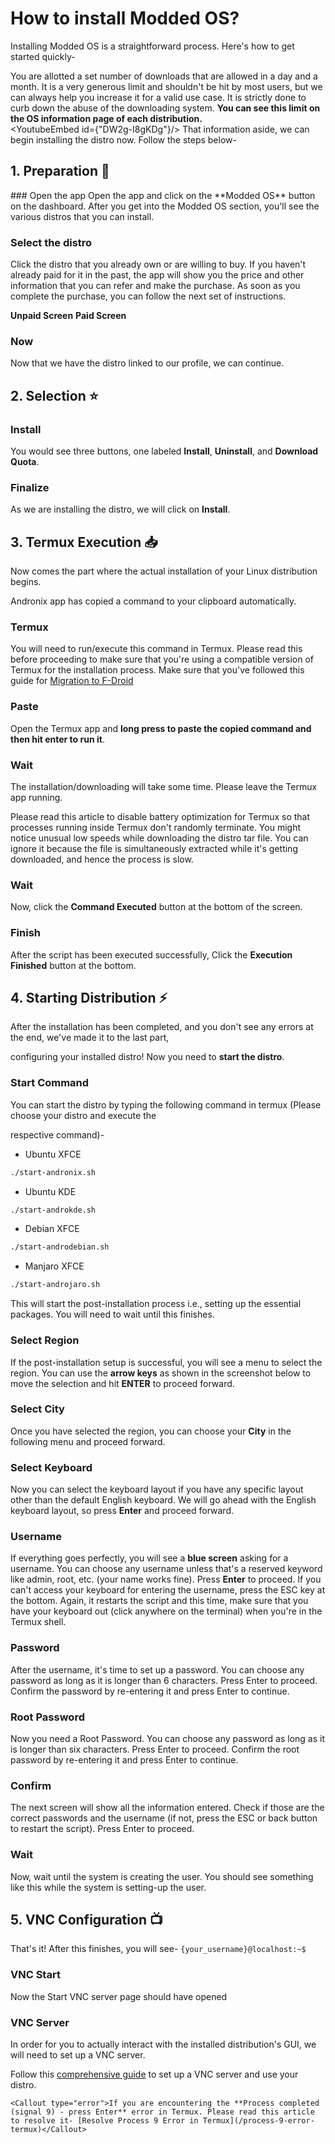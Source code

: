 
# How to install Modded OS?
Installing Modded OS is a straightforward process. Here's how to get started quickly-

<Callout type="info">You are allotted a set number of downloads that are allowed in a day and a month. It is a very generous limit and shouldn't be hit by most users, but we can always help you increase it for a valid use case. It is strictly done to curb down the abuse of the downloading system. **You can see this limit on the OS information page of each distribution.**</Callout>
<br/>
<YoutubeEmbed id={"DW2g-I8gKDg"}/>
That information aside, we can begin installing the distro now. Follow the steps below-

## 1. Preparation 🚀

<Steps>
### Open the app
Open the app and click on the **Modded OS** button on the dashboard. After you get into the Modded OS section, you'll see the various distros that you can install.

<Imagera src="/images/modded_install_new/modded_distro_selection.jpg"/>

### Select the distro
Click the distro that you already own or are willing to buy. If you haven't already paid for it in the past, the app will show you the price and other information that you can refer and make the purchase. As soon as you complete the purchase, you can follow the next set of instructions.

**Unpaid Screen**
<Imagera src="/images/modded_install_new/modded_os_unpaid.jpg"/>
**Paid Screen**
<Imagera src="/images/modded_install_new/modded_distro_proceed.jpg"/>


### Now
Now that we have the distro linked to our profile, we can continue.
</Steps>

## 2. Selection ⭐️


<Steps>

### Install

You would see three buttons, one labeled **Install**, **Uninstall**, and **Download Quota**.
<Imagera src="/images/modded_install_new/modded_distro_options.jpg" />
### Finalize
As we are installing the distro, we will click on **Install**.
</Steps>


## 3. Termux Execution 📥




Now comes the part where the actual installation of your Linux distribution begins.




<Callout type="info">Andronix app has copied a command to your clipboard automatically. </Callout>



<Imagera src="/images/modded_install_new/modded_termux_exec.jpg"></Imagera>




<Steps>

### Termux

You will need to run/execute this command in Termux.
<Callout type="warning">Please read this before proceeding to make sure that you're using a compatible version of Termux for the installation process. Make sure that you've followed this guide for [Migration to F-Droid](/termux/migrating-to-f-droid)</Callout>

### Paste

Open the Termux app and **long press to paste the copied command and then hit enter to run it**.

<Imagera src="/images/modded_install_new/modded_os_command_termux.jpg"/>

### Wait

The installation/downloading will take some time. Please leave the Termux app running.

<Callout type="warning">Please read this article to disable battery optimization for Termux so that processes running inside Termux don't randomly terminate.</Callout>
<Callout type="info">You might notice unusual low speeds while downloading the distro tar file. You can ignore it because the file is simultaneously extracted while it's getting downloaded, and hence the process is slow.</Callout>
### Wait
Now, click the **Command Executed** button at the bottom of the screen.

### Finish
After the script has been executed successfully, Click the **Execution Finished** button at the bottom.
</Steps>

<Imagera src="/images/install_new/install_script_exec.jpg"/>



## 4. Starting Distribution ⚡️



After the installation has been completed, and you don't see any errors at the end, we've made it to the last part,


configuring your installed distro! Now you need to **start the distro**.



<Steps>

### Start Command

You can start the distro by typing the following command in termux (Please choose your distro and execute the


respective command)-


* Ubuntu XFCE

```bash copy copy
./start-andronix.sh
```


* Ubuntu KDE

```bash copy copy
./start-androkde.sh
```


* Debian XFCE

```bash copy copy
./start-androdebian.sh
```


* Manjaro XFCE
```bash copy copy
./start-androjaro.sh
```


This will start the post-installation process i.e., setting up the essential packages. You will need to wait until this finishes.




### Select Region

If the post-installation setup is successful, you will see a menu to select the region. You can use the **arrow keys** as shown in the screenshot below to move the selection and hit **ENTER** to proceed forward.



<Imagera src="/images/moddedos/modded_os_region_arrow_marker.png"/>



### Select City

Once you have selected the region, you can choose your **City** in the following menu and proceed forward.



<Imagera src="/images/moddedos/modded_os_city.png"/>


### Select Keyboard

Now you can select the keyboard layout if you have any specific layout other than the default English keyboard. We will go ahead with the English keyboard layout, so press **Enter** and proceed forward.



<Imagera src="/images/moddedos/modded_os_keyboard.png"/>



### Username

If everything goes perfectly, you will see a **blue screen** asking for a username. You can choose any username unless that's a reserved keyword like admin, root, etc. (your name works fine). Press **Enter** to proceed. <Callout type="info">If you can't access your keyboard for entering the username, press the ESC key at the bottom. Again, it restarts the script and this time, make sure that you have your keyboard out (click anywhere on the terminal) when you're in the Termux shell.</Callout>



<Imagera src="/images/username_user.png"/>



### Password

After the username, it's time to set up a password. You can choose any password as long as it is longer than 6 characters. Press Enter to proceed. Confirm the password by re-entering it and press Enter to continue.



<Imagera src="/images/pass_user.png"/>



### Root Password

Now you need a Root Password. You can choose any password as long as it is longer than six characters. Press Enter to proceed. Confirm the root password by re-entering it and press Enter to continue.




### Confirm

The next screen will show all the information entered. Check if those are the correct passwords and the username (if not, press the ESC or back button to restart the script). Press Enter to proceed.



<Imagera src="/images/confirm_user.png"/>



### Wait

Now, wait until the system is creating the user. You should see something like this while the system is setting-up the user.


<Imagera src="/images/user_creation_moddedos.png"/>


</Steps>


## 5. VNC Configuration 📺

<Callout type="info">That's it! After this finishes, you will see- ```{your_username}@localhost:~$```</Callout>

<Steps>

### VNC Start

Now the Start VNC server page should have opened

<Imagera src="/images/install_new/install_start_vnc.jpg" />

### VNC Server

In order for you to actually interact with the installed distribution's GUI, we will need to set up a VNC server.

Follow this [comprehensive guide](/vnc/vnc-basics) to set up a VNC server and use your distro.

    <Callout type="error">If you are encountering the **Process completed (signal 9) - press Enter** error in Termux. Please read this article to resolve it- [Resolve Process 9 Error in Termux](/process-9-error-termux)</Callout>

</Steps>




